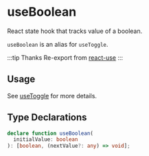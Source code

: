 # useBoolean

React state hook that tracks value of a boolean.

`useBoolean` is an alias for `useToggle`.

:::tip Thanks
Re-export from [react-use](https://github.com/streamich/react-use)
:::

## Usage

See [useToggle](./useToggle) for more details.

## Type Declarations

```ts
declare function useBoolean(
  initialValue: boolean
): [boolean, (nextValue?: any) => void];
```
